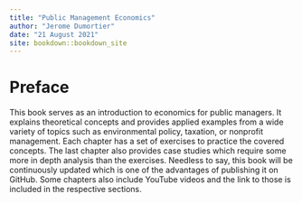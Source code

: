 ```yaml
--- 
title: "Public Management Economics"
author: "Jerome Dumortier"
date: "21 August 2021"
site: bookdown::bookdown_site
---
```


# Preface
This book serves as an introduction to economics for public managers. It explains theoretical concepts and provides applied examples from a wide variety of topics such as environmental policy, taxation, or nonprofit management. Each chapter has a set of exercises to practice the covered concepts. The last chapter also provides case studies which require some more in depth analysis than the exercises. Needless to say, this book will be continuously updated which is one of the advantages of publishing it on GitHub. Some chapters also include YouTube videos and the link to those is included in the respective sections.